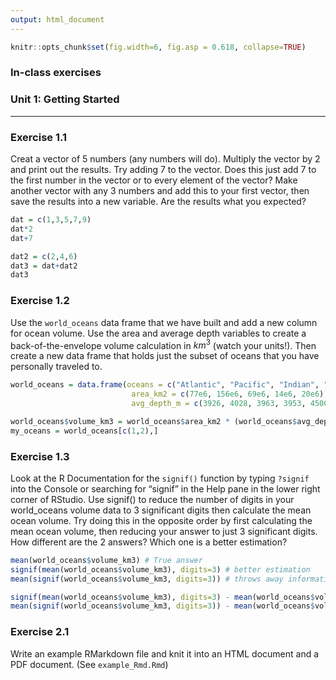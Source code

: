 ```yaml
---
output: html_document
---
```


```r
knitr::opts_chunk$set(fig.width=6, fig.asp = 0.618, collapse=TRUE) 
```

### In-class exercises
### Unit 1: Getting Started

***

### Exercise 1.1

Creat a vector of 5 numbers (any numbers will do). Multiply the vector by 2 and print out the results. Try adding 7 to the vector. Does this just add 7 to the first number in the vector or to every element of the vector? Make another vector with any 3 numbers and add this to your first vector, then save the results into a new variable. Are the results what you expected?

```r
dat = c(1,3,5,7,9)
dat*2
dat+7

dat2 = c(2,4,6)
dat3 = dat+dat2
dat3
```

### Exercise 1.2

Use the `world_oceans` data frame that we have built and add a new column for ocean volume. Use the area and average depth variables to create a back-of-the-envelope volume calculation in $km^3$ (watch your units!). Then create a new data frame that holds just the subset of oceans that you have personally traveled to. 

```r
world_oceans = data.frame(oceans = c("Atlantic", "Pacific", "Indian", "Arctic", "Southern"),
                           area_km2 = c(77e6, 156e6, 69e6, 14e6, 20e6),
                           avg_depth_m = c(3926, 4028, 3963, 3953, 4500))

world_oceans$volume_km3 = world_oceans$area_km2 * (world_oceans$avg_depth_m * 0.001)
my_oceans = world_oceans[c(1,2),]
```

### Exercise 1.3

Look at the R Documentation for the `signif()` function by typing `?signif` into the Console or searching for "signif" in the Help pane in the lower right corner of RStudio. Use signif() to reduce the number of digits in your world_oceans volume data to 3 significant digits then calculate the mean ocean volume. Try doing this in the opposite order by first calculating the mean ocean volume, then reducing your answer to just 3 significant digits. How different are the 2 answers? Which one is a better estimation? 

```r
mean(world_oceans$volume_km3) # True answer
signif(mean(world_oceans$volume_km3), digits=3) # better estimation
mean(signif(world_oceans$volume_km3, digits=3)) # throws away information before calculation

signif(mean(world_oceans$volume_km3), digits=3) - mean(world_oceans$volume_km3) 
mean(signif(world_oceans$volume_km3, digits=3)) - mean(world_oceans$volume_km3)
```

### Exercise 2.1

Write an example RMarkdown file and knit it into an HTML document and a PDF document. (See `example_Rmd.Rmd`)


